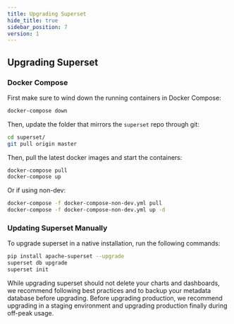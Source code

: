 ```yaml
---
title: Upgrading Superset
hide_title: true
sidebar_position: 7
version: 1
---
```


## Upgrading Superset

### Docker Compose

First make sure to wind down the running containers in Docker Compose:

```bash
docker-compose down
```

Then, update the folder that mirrors the `superset` repo through git:

```bash
cd superset/
git pull origin master
```

Then, pull the latest docker images and start the containers:

```bash
docker-compose pull
docker-compose up
```

Or if using non-dev:

```bash
docker-compose -f docker-compose-non-dev.yml pull
docker-compose -f docker-compose-non-dev.yml up -d
```

### Updating Superset Manually

To upgrade superset in a native installation, run the following commands:

```bash
pip install apache-superset --upgrade
superset db upgrade
superset init
```

While upgrading superset should not delete your charts and dashboards, we recommend following best
practices and to backup your metadata database before upgrading. Before upgrading production, we
recommend upgrading in a staging environment and upgrading production finally during off-peak usage.
